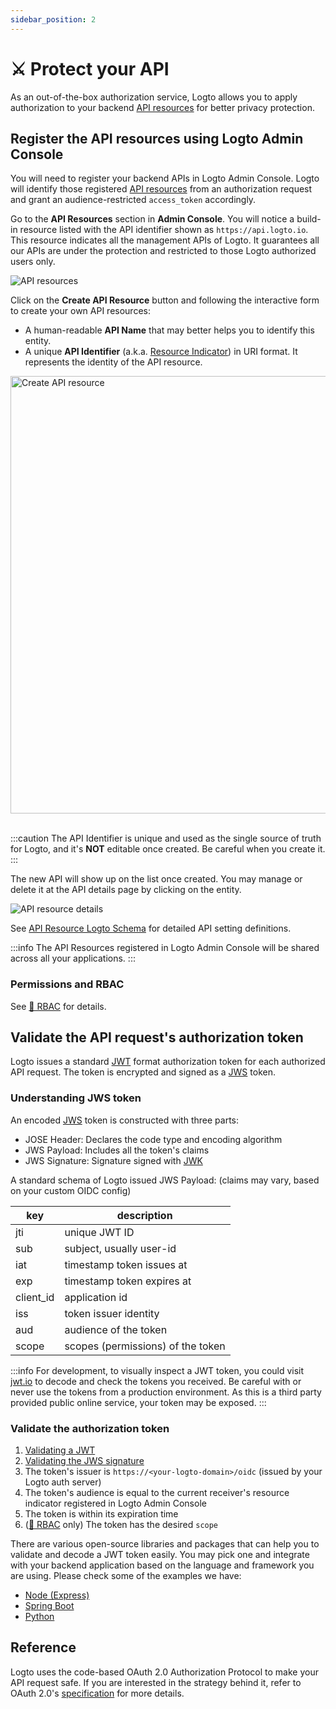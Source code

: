 ```yaml
---
sidebar_position: 2
---
```



# ⚔️ Protect your API

As an out-of-the-box authorization service, Logto allows you to apply authorization to your backend [API resources](../../references/resources/README.md) for better privacy protection.

## Register the API resources using Logto Admin Console

You will need to register your backend APIs in Logto Admin Console. Logto will identify those registered [API resources](../../references/resources/README.md) from an authorization request and grant an audience-restricted `access_token` accordingly.

Go to the **API Resources** section in **Admin Console**. You will notice a build-in resource listed with the API identifier shown as `https://api.logto.io`. This resource indicates all the management APIs of Logto. It guarantees all our APIs are under the protection and restricted to those Logto authorized users only.

![API resources](./assets/api-resources.png)

Click on the **Create API Resource** button and following the interactive form to create your own API resources:

- A human-readable **API Name** that may better helps you to identify this entity.
- A unique **API Identifier** (a.k.a. [Resource Indicator](../../references/resources/README.md#resource-indicator)) in URI format. It represents the identity of the API resource.

<img src={CreateApiResource} alt="Create API resource" width="700px" />
<br />
<br />

:::caution
The API Identifier is unique and used as the single source of truth for Logto, and it's **NOT** editable once created. Be careful when you create it.
:::

The new API will show up on the list once created. You may manage or delete it at the API details page by clicking on the entity.

![API resource details](./assets/api-resource-details.png)

See [API Resource Logto Schema](../../references/resources/README.md#logto-api-resource-schema) for detailed API setting definitions.

:::info
The API Resources registered in Logto Admin Console will be shared across all your applications.
:::

### Permissions and RBAC

See [🔐 RBAC](/docs/recipes/rbac) for details.

## Validate the API request's authorization token

Logto issues a standard [JWT](https://datatracker.ietf.org/doc/html/rfc7519) format authorization token for each authorized API request. The token is encrypted and signed as a [JWS](https://datatracker.ietf.org/doc/html/rfc7515) token.

### Understanding JWS token

An encoded [JWS](https://datatracker.ietf.org/doc/html/rfc7515) token is constructed with three parts:

- JOSE Header: Declares the code type and encoding algorithm
- JWS Payload: Includes all the token's claims
- JWS Signature: Signature signed with [JWK](https://datatracker.ietf.org/doc/html/rfc7517)

A standard schema of Logto issued JWS Payload: (claims may vary, based on your custom OIDC config)

| key       | description                       |
| --------- | --------------------------------- |
| jti       | unique JWT ID                     |
| sub       | subject, usually user-id          |
| iat       | timestamp token issues at         |
| exp       | timestamp token expires at        |
| client_id | application id                    |
| iss       | token issuer identity             |
| aud       | audience of the token             |
| scope     | scopes (permissions) of the token |

:::info
For development, to visually inspect a JWT token, you could visit [jwt.io](https://jwt.io/) to decode and check the tokens you received. Be careful with or never use the tokens from a production environment. As this is a third party provided public online service, your token may be exposed.
:::

### Validate the authorization token

1. [Validating a JWT](https://datatracker.ietf.org/doc/html/rfc7519#section-7.2)
2. [Validating the JWS signature](https://datatracker.ietf.org/doc/html/rfc7515#section-5.2)
3. The token's issuer is `https://<your-logto-domain>/oidc` (issued by your Logto auth server)
4. The token's audience is equal to the current receiver's resource indicator registered in Logto Admin Console
5. The token is within its expiration time
6. ([🔐 RBAC](/docs/recipes/rbac/) only) The token has the desired `scope`

There are various open-source libraries and packages that can help you to validate and decode a JWT token easily. You may pick one and integrate with your backend application based on the language and framework you are using. Please check some of the examples we have:

- [Node (Express)](./node)
- [Spring Boot](./spring-boot)
- [Python](./python)

## Reference

Logto uses the code-based OAuth 2.0 Authorization Protocol to make your API request safe. If you are interested in the strategy behind it, refer to OAuth 2.0's [specification](https://datatracker.ietf.org/doc/html/rfc6749#section-1.3.1) for more details.
